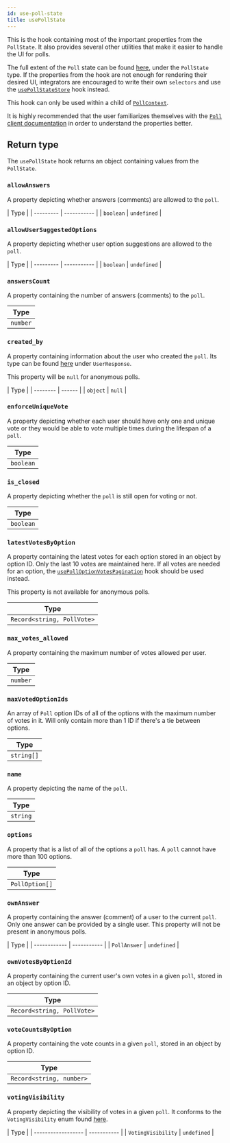 ```yaml
---
id: use-poll-state
title: usePollState
---
```


This is the hook containing most of the important properties from the `PollState`. It also provides several other utilities that make it easier to handle the UI for polls.

The full extent of the `Poll` state can be found [here](https://github.com/GetStream/stream-chat-js/blob/master/src/poll.ts), under the `PollState` type. If the properties from the hook are not enough for rendering their desired UI, integrators are encouraged to write their own `selectors` and use the [`usePollStateStore`](./use-poll-state-store.mdx) hook instead.

This hook can only be used within a child of [`PollContext`](../../contexts/poll-context.mdx).

It is highly recommended that the user familiarizes themselves with the [`Poll` client documentation](https://getstream.io/chat/docs/javascript/polls_api/?language=javascript&q=poll) in order to understand the properties better.

## Return type

The `usePollState` hook returns an object containing values from the `PollState`.

### `allowAnswers`

A property depicting whether answers (comments) are allowed to the `poll`.

| Type      |
| --------- | ----------- |
| `boolean` | `undefined` |

### `allowUserSuggestedOptions`

A property depicting whether user option suggestions are allowed to the `poll`.

| Type      |
| --------- | ----------- |
| `boolean` | `undefined` |

### `answersCount`

A property containing the number of answers (comments) to the `poll`.

| Type     |
| -------- |
| `number` |

### `created_by`

A property containing information about the user who created the `poll`. Its type can be found [here](https://github.com/GetStream/stream-chat-js/blob/b447512922b19bc7e3668bd9df81debcb673dd81/src/types.ts) under `UserResponse`.

This property will be `null` for anonymous polls.

| Type     |
| -------- | ------ |
| `object` | `null` |

### `enforceUniqueVote`

A property depicting whether each user should have only one and unique vote or they would be able to vote multiple times during the lifespan of a `poll`.

| Type      |
| --------- |
| `boolean` |

### `is_closed`

A property depicting whether the `poll` is still open for voting or not.

| Type      |
| --------- |
| `boolean` |

### `latestVotesByOption`

A property containing the latest votes for each option stored in an object by option ID. Only the last 10 votes are maintained here. If all votes are needed for an option, the [`usePollOptionVotesPagination`](./use-poll-option-votes-pagination.mdx) hook should be used instead.

This property is not available for anonymous polls.

| Type                       |
| -------------------------- |
| `Record<string, PollVote>` |

### `max_votes_allowed`

A property containing the maximum number of votes allowed per user.

| Type     |
| -------- |
| `number` |

### `maxVotedOptionIds`

An array of `Poll` option IDs of all of the options with the maximum number of votes in it. Will only contain more than 1 ID if there's a tie between options.

| Type       |
| ---------- |
| `string[]` |

### `name`

A property depicting the name of the `poll`.

| Type     |
| -------- |
| `string` |

### `options`

A property that is a list of all of the options a `poll` has. A `poll` cannot have more than 100 options.

| Type           |
| -------------- |
| `PollOption[]` |

### `ownAnswer`

A property containing the answer (comment) of a user to the current `poll`. Only one answer can be provided by a single user. This property will not be present in anonymous polls.

| Type         |
| ------------ | ----------- |
| `PollAnswer` | `undefined` |

### `ownVotesByOptionId`

A property containing the current user's own votes in a given `poll`, stored in an object by option ID.

| Type                       |
| -------------------------- |
| `Record<string, PollVote>` |

### `voteCountsByOption`

A property containing the vote counts in a given `poll`, stored in an object by option ID.

| Type                     |
| ------------------------ |
| `Record<string, number>` |

### `votingVisibility`

A property depicting the visibility of votes in a given `poll`. It conforms to the `VotingVisibility` enum found [here](https://github.com/GetStream/stream-chat-js/blob/b447512922b19bc7e3668bd9df81debcb673dd81/src/types.ts).

| Type               |
| ------------------ | ----------- |
| `VotingVisibility` | `undefined` |
